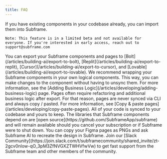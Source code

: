 ```yaml
---
title: FAQ
---
```


<AccordionGroup>
  <Accordion title="Can I import my existing component library?">
    If you have existing components in your codebase already, you can import them into Subframe.

    Note: This feature is in a limited beta and not available for everyone. If you're interested in early access, reach out to support@subframe.com
  </Accordion>
  <Accordion title="How does Subframe integrate with Bolt/Replit/Cursor/Lovable?">
    You can export your Subframe components and pages to [Bolt](/articles/building-ai/export-to-bolt), [Replit](/articles/building-ai/export-to-replit), [Cursor](/articles/building-ai/export-to-cursor), and [Lovable](/articles/building-ai/export-to-lovable).
  </Accordion>
  <Accordion title="How do I add logic to my Subframe components?">
    We recommend wrapping your Subframe components in your own logical components. This way, you can make changes to the component without having to unsync them. For more information, see the [Adding Business Logic](/articles/developing/adding-business-logic) page.
  </Accordion>
  <Accordion title="Why do I not see my pages in my codebase after I sync?">
    Pages often require refactoring and additional business logic after export. For that reason, pages are never synced via CLI and always copy / pasted. For more information, see [Copy & paste pages](/articles/developing/copy-paste-pages).
  </Accordion>
  <Accordion title="Will my code keep working if I cancel my subscription?">
    All of your code is synced to your codebase and yours to keep. The libraries that Subframe components depend on are [open source](https://github.com/SubframeApp/subframe) and will remain available should you cancel your subscription or if Subframe were to shut down.
  </Accordion>
  <Accordion title="Can I import my designs from Figma?">
    You can copy your Figma pages as PNGs and ask Subframe AI to recreate the design in Subframe.
  </Accordion>
  <Accordion title="How can I get support?">
    Join our [Slack Community](https://join.slack.com/t/subframecommunity/shared_invite/zt-2gcv0nlow-qO_3pM3ZfNVGXZTWHVfwVw) to get fast support from the Subframe team and other members of the community.
  </Accordion>
</AccordionGroup>
